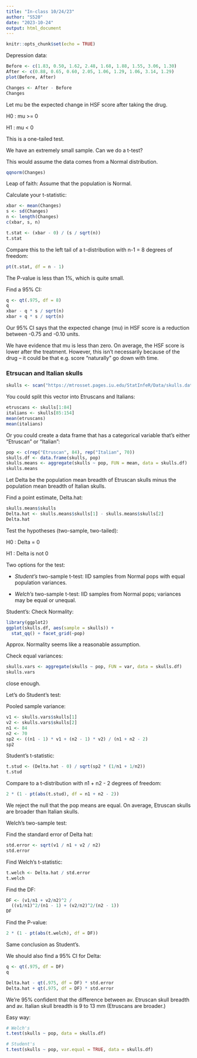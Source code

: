 ```yaml
---
title: "In-class 10/24/23"
author: "S520"
date: "2023-10-24"
output: html_document
---
```


```r
knitr::opts_chunk$set(echo = TRUE)
```

Depression data:
```r
Before <- c(1.83, 0.50, 1.62, 2.48, 1.68, 1.88, 1.55, 3.06, 1.30)
After <- c(0.88, 0.65, 0.60, 2.05, 1.06, 1.29, 1.06, 3.14, 1.29)
plot(Before, After)
```
```r
Changes <- After - Before
Changes
```

Let mu be the expected change in HSF score after taking the drug.

H0 : mu >= 0

H1 : mu < 0

This is a one-tailed test.

We have an extremely small sample. Can we do a t-test?

This would assume the data comes from a Normal distribution.

```r
qqnorm(Changes)
```

Leap of faith: Assume that the population is Normal.

Calculate your t-statistic:
```r
xbar <- mean(Changes)
s <- sd(Changes)
n <- length(Changes)
c(xbar, s, n)
```
```r
t.stat <- (xbar - 0) / (s / sqrt(n))
t.stat
```

Compare this to the left tail of a t-distribution with n-1 = 8 degrees of freedom:
```r
pt(t.stat, df = n - 1)
```

The P-value is less than 1%, which is quite small.

Find a 95% CI:
```r
q <- qt(.975, df = 8)
q
xbar - q * s / sqrt(n)
xbar + q * s / sqrt(n)
```

Our 95% CI says that the expected change (mu) in HSF score is a reduction between -0.75 and -0.10 units.

We have evidence that mu is less than zero. On average, the HSF score is lower after the treatment. However, this isn't necessarily because of the drug -- it could be that e.g. score "naturally" go down with time.



### Etrsucan and Italian skulls

```r
skulls <- scan("https://mtrosset.pages.iu.edu/StatInfeR/Data/skulls.dat")
```

You could split this vector into Etruscans and Italians:
```r
etruscans <- skulls[1:84]
italians <- skulls[85:154]
mean(etruscans)
mean(italians)
```

Or you could create a data frame that has a categorical variable that's either "Etruscan" or "Italian":
```r
pop <- c(rep("Etruscan", 84), rep("Italian", 70))
skulls.df <- data.frame(skulls, pop)
skulls.means <- aggregate(skulls ~ pop, FUN = mean, data = skulls.df)
skulls.means
```

Let Delta be the population mean breadth of Etruscan skulls minus the population mean breadth of Italian skulls.

Find a point estimate, Delta.hat:
```r
skulls.means$skulls
Delta.hat <- skulls.means$skulls[1] - skulls.means$skulls[2]
Delta.hat
```

Test the hypotheses (two-sample, two-tailed):

H0 : Delta = 0

H1 : Delta is not 0

Two options for the test:

- *Student's* two-sample t-test: IID samples from Normal pops with equal population variances.

- *Welch's* two-sample t-test: IID samples from Normal pops; variances may be equal or unequal.

Student's: Check Normality:
```r
library(ggplot2)
ggplot(skulls.df, aes(sample = skulls)) +
  stat_qq() + facet_grid(~pop)
```

Approx. Normality seems like a reasonable assumption.

Check equal variances:
```r
skulls.vars <- aggregate(skulls ~ pop, FUN = var, data = skulls.df)
skulls.vars
```

close enough.

Let's do Student's test:

Pooled sample variance:
```r
v1 <- skulls.vars$skulls[1]
v2 <- skulls.vars$skulls[2]
n1 <- 84
n2 <- 70
sp2 <- ((n1 - 1) * v1 + (n2 - 1) * v2) / (n1 + n2 - 2)
sp2
```

Student's t-statistic:
```r
t.stud <- (Delta.hat - 0) / sqrt(sp2 * (1/n1 + 1/n2))
t.stud
```

Compare to a t-distribution with n1 + n2 - 2 degrees of freedom:
```r
2 * (1 - pt(abs(t.stud), df = n1 + n2 - 2))
```

We reject the null that the pop means are equal. On average, Etruscan skulls are broader than Italian skulls.


Welch's two-sample test:

Find the standard error of Delta hat:
```r
std.error <- sqrt(v1 / n1 + v2 / n2)
std.error
```

Find Welch's t-statistic:
```r
t.welch <- Delta.hat / std.error
t.welch
```

Find the DF:
```r
DF <- (v1/n1 + v2/n2)^2 /
  ((v1/n1)^2/(n1 - 1) + (v2/n2)^2/(n2 - 1))
DF
```

Find the P-value:
```r
2 * (1 - pt(abs(t.welch), df = DF))
```

Same conclusion as Student's.

We should also find a 95% CI for Delta:
```r
q <- qt(.975, df = DF)
q
```
```r
Delta.hat - qt(.975, df = DF) * std.error
Delta.hat + qt(.975, df = DF) * std.error
```

We're 95% confident that the difference between av. Etruscan skull breadth and av. Italian skull breadth is 9 to 13 mm (Etruscans are broader.)


Easy way:
```r
# Welch's
t.test(skulls ~ pop, data = skulls.df)
```

```r
# Student's
t.test(skulls ~ pop, var.equal = TRUE, data = skulls.df)
```







